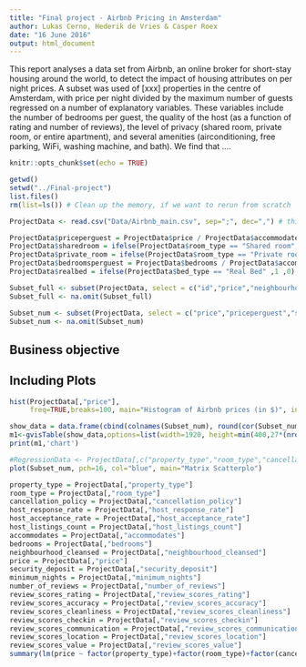 ```yaml
---
title: "Final project - Airbnb Pricing in Amsterdam"
author: Lukas Cerno, Hederik de Vries & Casper Roex
date: "16 June 2016"
output: html_document
---
```


This report analyses a data set from Airbnb, an online broker for short-stay housing around the world, to detect the impact of housing attributes on per night prices. A subset was used of [xxx] properties in the centre of Amsterdam, with price per night divided by the maximum number of guests regressed on a number of explanatory variables. These variables include the number of bedrooms per guest, the quality of the host (as a function of rating and number of reviews), the level of privacy (shared room, private room, or entire apartment), and several amenities (airconditioning, free parking, WiFi, washing machine, and bath). We find that ….


```r
knitr::opts_chunk$set(echo = TRUE)
```

```r
getwd()
setwd("../Final-project")
list.files()
rm(list=ls()) # Clean up the memory, if we want to rerun from scratch
```

```r
ProjectData <- read.csv("Data/Airbnb_main.csv", sep=";", dec=",") # this contains only the matrix ProjectData
```

```r
ProjectData$priceperguest = ProjectData$price / ProjectData$accommodates
ProjectData$sharedroom = ifelse(ProjectData$room_type == "Shared room", 1 ,0)
ProjectData$private_room = ifelse(ProjectData$room_type == "Private room", 1 ,0)
ProjectData$bedroomsperguest = ProjectData$bedrooms / ProjectData$accommodates
ProjectData$realbed = ifelse(ProjectData$bed_type == "Real Bed" ,1 ,0)
```


```r
Subset_full <- subset(ProjectData, select = c("id","price","neighbourhood_cleansed","priceperguest","sharedroom","private_room","bedroomsperguest","realbed","review_scores_rating","Air.Conditioning","Free.Parking.on.Premises","Wireless.Internet","Washer","Hot.Tub","Pets.Allowed"))
Subset_full <- na.omit(Subset_full)
```

```r
Subset_num <- subset(ProjectData, select = c("price","priceperguest","sharedroom","private_room","bedroomsperguest","realbed","review_scores_rating","Air.Conditioning","Free.Parking.on.Premises","Wireless.Internet","Washer","Hot.Tub","Pets.Allowed"))
Subset_num <- na.omit(Subset_num)
```
## Business objective


## Including Plots


```r
hist(ProjectData[,"price"], 
     freq=TRUE,breaks=100, main="Histogram of Airbnb prices (in $)", include.lowest=TRUE)
```



```r
show_data = data.frame(cbind(colnames(Subset_num), round(cor(Subset_num),2)))
m1<-gvisTable(show_data,options=list(width=1920, height=min(400,27*(nrow(show_data)+1)),allowHTML=TRUE))
print(m1,'chart')

```

```r
#RegressionData <- ProjectData[,c("property_type","room_type","cancellation_policy","host_response_rate","host_acceptance_rate","host_listings_count","accommodates","bedrooms","neighbourhood_cleansed","price","security_deposit","minimum_nights","number_of_reviews","review_scores_rating","review_scores_accuracy","review_scores_cleanliness","review_scores_checkin","review_scores_communication","review_scores_location","review_scores_value")]
plot(Subset_num, pch=16, col="blue", main="Matrix Scatterplo")
```

```r
property_type = ProjectData[,"property_type"]
room_type = ProjectData[,"room_type"]
cancellation_policy = ProjectData[,"cancellation_policy"]
host_response_rate = ProjectData[,"host_response_rate"]
host_acceptance_rate = ProjectData[,"host_acceptance_rate"]
host_listings_count = ProjectData[,"host_listings_count"]
accommodates = ProjectData[,"accommodates"]
bedrooms = ProjectData[,"bedrooms"]
neighbourhood_cleansed = ProjectData[,"neighbourhood_cleansed"]
price = ProjectData[,"price"]
security_deposit = ProjectData[,"security_deposit"]
minimum_nights = ProjectData[,"minimum_nights"]
number_of_reviews = ProjectData[,"number_of_reviews"]
review_scores_rating = ProjectData[,"review_scores_rating"]
review_scores_accuracy = ProjectData[,"review_scores_accuracy"]
review_scores_cleanliness = ProjectData[,"review_scores_cleanliness"]
review_scores_checkin = ProjectData[,"review_scores_checkin"]
review_scores_communication = ProjectData[,"review_scores_communication"]
review_scores_location = ProjectData[,"review_scores_location"]
review_scores_value = ProjectData[,"review_scores_value"]
summary(lm(price ~ factor(property_type)+factor(room_type)+factor(cancellation_policy)+host_listings_count+accommodates+bedrooms+factor(neighbourhood_cleansed)+security_deposit+minimum_nights+number_of_reviews+review_scores_rating+review_scores_accuracy+review_scores_cleanliness+review_scores_checkin+review_scores_communication+review_scores_location))
```

```r

```



